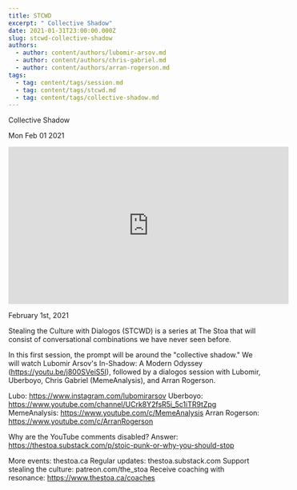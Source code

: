 ```yaml
---
title: STCWD
excerpt: " Collective Shadow"
date: 2021-01-31T23:00:00.000Z
slug: stcwd-collective-shadow
authors:
  - author: content/authors/lubomir-arsov.md
  - author: content/authors/chris-gabriel.md
  - author: content/authors/arran-rogerson.md
tags:
  - tag: content/tags/session.md
  - tag: content/tags/stcwd.md
  - tag: content/tags/collective-shadow.md
---
```




 Collective Shadow

Mon Feb 01 2021

<iframe width="560" height="315" src="https://www.youtube.com/embed/EIrnJUj2Cjs" title="STCWD: Collective Shadow w/ Lubomir Arsov, Uberboyo, Chris Gabriel, and Arran Rogerson" frameborder="0" allow="accelerometer; autoplay; clipboard-write; encrypted-media; gyroscope; picture-in-picture" allowfullscreen ></iframe>

February 1st, 2021

Stealing the Culture with Dialogos (STCWD) is a series at The Stoa that will consist of conversational combinations we have never seen before.

In this first session, the prompt will be around the "collective shadow." We will watch Lubomir Arsov's In-Shadow: A Modern Odyssey (https://youtu.be/j800SVeiS5I), followed by a dialogos session with Lubomir, Uberboyo, Chris Gabriel (MemeAnalysis), and Arran Rogerson.

Lubo: https://www.instagram.com/lubomirarsov
Uberboyo: https://www.youtube.com/channel/UCrk8Y2fsR5i_5c1iTR9tZpg
MemeAnalysis: https://www.youtube.com/c/MemeAnalysis
Arran Rogerson: https://www.youtube.com/c/ArranRogerson

Why are the YouTube comments disabled? Answer: https://thestoa.substack.com/p/stoic-punk-or-why-you-should-stop

More events: thestoa.ca
Regular updates: thestoa.substack.com
Support stealing the culture: patreon.com/the_stoa
Receive coaching with resonance: https://www.thestoa.ca/coaches


